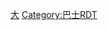 {{BS-map
| title=大亚湾旅游公交专线
| navbar=惠州公交RDT/大亚湾旅游公交专线
| title-bg={{Linear-gradient|left|cyan, greenyellow}}
| title-color=black
| width=400px
| legend=no
| map=
\\\vWSLa\KBHFa~~ ~~'''华润小径湾'''~~189路起点
\\\vSTR-ABZl+l!~vNULf-\STRr
\\SPLe
\\BHF~~'''径东村'''
\\BHF~~'''径西村'''
\\BHF~~'''上角桥'''
vWSLa\\BHF~~'''上角村委（上东村）'''
'''[[清泉古寺]]'''! !vBHF(R)f-STR\\BHF~~'''沙排村'''
SPLe\\BHF~~'''河坝村'''
'''金竹园（园岭岗路口）'''! !BHF\uhCONTg\SPLa
下穿{{China Expwy Name|S30|P=Guangdong}}! !uhCONTgq\mKRZh\uhSTRr\vWSLga\
'''虎头沙村'''! !BHF\\vSTR-BHF(L)g!~vNULf-!~HUBa~~ ~~'''清泉寺路口'''~~华润小径湾方向
STRl\STRq\HUB!~vABZr+r-STR!~v-NULg~~华润小径湾方向先掉头，再直行
霞涌黄金海岸东门（乌山头）方向~~ ~~ ! !\\vBHF(R)f-STR!~v-NULg!~HUBe
华润小径湾方向掉头，霞涌黄金海岸东门（乌山头）方向直行! !\vSTR+l\vSTRr!~vWSLe
SPLe
BHF~~'''老圩村'''
BHF!~HUBa~~ ~~'''[[霞涌汽车站]]'''~~189路
\HUBl!~ABZg+l\HUB+r!~STR+r~~华润小径湾方向直行，霞涌汽车站方向右转
\STR\BHF(R)f!~HUBe~~ ~~ ~~299路起点
\ABZg+l\STRr
BHF~~'''南坑'''
BHF~~'''伟基小区'''
SPLa
vSTR-BHF(L)g!~vNULf-!~HUBa~~ ~~'''[[大亚湾石化区|石化区]]东门换乘点（惠炼家园）'''~~华润小径湾/霞涌汽车站方向
HUB!~vWSLga~~华润小径湾/霞涌汽车站方向直行，惠州南站方向左转
霞涌黄金海岸东门（乌山头）方向直行，惠州南站方向先直行，再右转! !STR+l\HUB!~vABZgr+r-STR!~vSTR-ABZgl+l\STR+r~~霞涌黄金海岸东门（乌山头）方向右转，霞涌汽车站/惠州南站方向直行
霞涌黄金海岸东门（乌山头）/霞涌汽车站方向左转，惠州南站方向直行! !STR\HUB!~vWSLge\STR
STR\vSTR-BHF(L)g!~vNULf-!~HUBe\STR~~ ~~ ~~惠州南站方向
299路走向! !STR\vWSLe\STR~~189路走向
上跨未知道路! !uCONTgq\mhKRZa\uENDEeq\BHF\~~'''惠炼家园北门'''
上跨[[滨海十一路]]! !uENDEaq\mhKRZe\uCONTfq\BHF\~~'''霞光西路'''
'''精细化工园'''! !BHF\\BHF~~'''霞光西路东（泡泡海）'''
上跨[[精工二路]]! !uCONTgq\mhKRZa\uCONTfq\BHF\~~'''[[霞涌街道|霞涌街道办]]'''
西四路立交桥，上跨[[滨海四路]]! !uENDEaq\mhKRZe\uCONTfq\BHF\~~'''灯光球场（岭西）'''
'''海豚湾花园（DADA的草地）'''! !BHF\\BHF~~'''苏埔村'''
'''中兴北路东'''! !BHF\\BHF~~'''[[惠州市霞涌第一小学|霞涌第一小学]]'''
'''澳子村'''! !BHF\\BHF~~'''霞新村路口'''
'''中兴五路'''! !BHF\\BHF~~'''下沙村'''
'''[[大亚湾文化体育活动中心|体育广场]]北'''! !BHF(R)f\\BHF~~'''[[霞涌黄金海岸]]'''
'''[[惠民广场]]'''! !BHF\\BHF~~'''义联岭东村'''
'''新华联/灿邦国际'''! !BHF\\KBHFe~~ ~~'''霞涌黄金海岸东门（乌山头）'''~~189路终点
STRl\STR+r\
'''金沙世纪城'''! !BHF(L)g
BHF(L)g!~HUBa~~'''岩前移民村'''
BHF(R)f!~HUBe
BHF~~'''沙场路口'''
BHF~~'''大亚湾交管总站'''
BHF(L)g!~HUBa~~'''大亚湾科技园（政务中心）'''
BHF(R)f!~HUBe
uSTR+l\mKRZu\uCONTfq~~新澳立交桥，下穿大亚湾大道
uSTR\STRl\SPLa+r
uSTR\\vBHF(R)f-STR!~v-NULg!~HUBa~~'''御玺山大峡谷'''
uSTR\STR+l\HUB!~vABZr+r-STR!~NULg
'''永昶厂'''! !uSTR\BHF\vSTR-BHF(L)g!~vNULf-!~HUBe
'''响水北路口'''! !uSTR\BHF\vWSLe
uSTRl\mABZg+r\
BHF~~'''响水河'''
BHF~~'''华南建材市场（泰丰牧马湖）'''
BHF(L)g~~'''惠丰城'''
BHF~~'''太阳湾'''
'''[[万达广场 (惠州)|大亚湾万达广场]]东'''! !BHF(R)f
BHF(L)g~~'''东联社区（大亚湾万达广场东）'''
'''东联社区'''! !BHF(R)f
fENDEaq\mfKRZu\fENDEeq~~下穿东联人行天桥
BHF~~'''[[惠州市西区第一小学|西区第一小学]]'''
BHF~~'''西区[[中国工商银行|工商银行]]'''
BHF~~'''塘尾村路口'''
BHF~~'''中天彩虹城南'''
BHF~~'''中天彩虹城北'''
BHF~~'''玛莱妇产医院'''
'''长富酒店'''! !BHF(R)f
BHF~~'''惠阳交通运输局'''
BHF~~'''惠阳房管一所'''
BHF~~'''爱民东路口'''
BHF~~'''惠阳烟草公司'''
BHF~~'''[[惠州市第六人民医院|惠阳人民医院]]'''
WBRÜCKE1~~爱民桥，上跨[[淡澳河]]
BHF~~'''[[亚公顶]]（昶园）'''
KBHFe~~ ~~'''[[惠州南站]]'''~~299路终点
}}<noinclude>
{{Rdt intro|[[大亚湾旅游公交专线]]}}
[[Category:惠州公交线路|大]]
[[Category:巴士RDT]]
</noinclude>